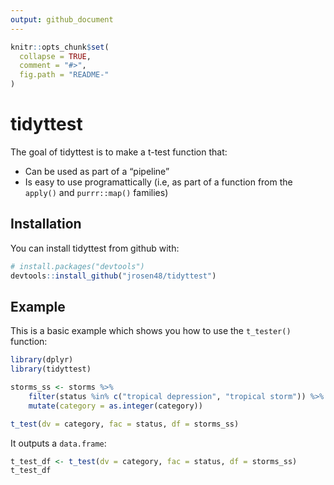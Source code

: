 ```yaml
---
output: github_document
---
```


<!-- README.md is generated from README.Rmd. Please edit that file -->

```r
knitr::opts_chunk$set(
  collapse = TRUE,
  comment = "#>",
  fig.path = "README-"
)
```

# tidyttest

The goal of tidyttest is to make a t-test function that:

- Can be used as part of a "pipeline"
- Is easy to use programattically (i.e, as part of a function from the `apply()` and `purrr::map()` families)

## Installation

You can install tidyttest from github with:

```r
# install.packages("devtools")
devtools::install_github("jrosen48/tidyttest")
```

## Example

This is a basic example which shows you how to use the `t_tester()` function:

```r
library(dplyr)
library(tidyttest)

storms_ss <- storms %>% 
    filter(status %in% c("tropical depression", "tropical storm")) %>% 
    mutate(category = as.integer(category))

t_test(dv = category, fac = status, df = storms_ss)
```

It outputs a `data.frame`:

```r
t_test_df <- t_test(dv = category, fac = status, df = storms_ss)
t_test_df
```
